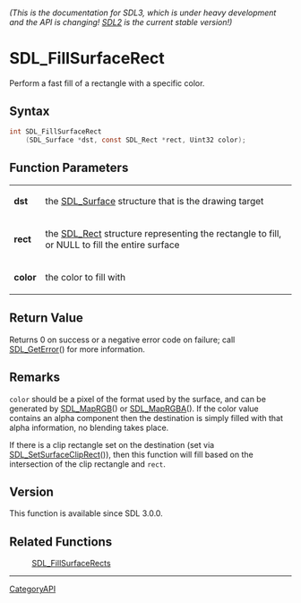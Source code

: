 ====== (This is the documentation for SDL3, which is under heavy development and the API is changing! [https://wiki.libsdl.org/ SDL2] is the current stable version!) ======
= SDL_FillSurfaceRect =

Perform a fast fill of a rectangle with a specific color.

== Syntax ==

<syntaxhighlight lang='c'>
int SDL_FillSurfaceRect
    (SDL_Surface *dst, const SDL_Rect *rect, Uint32 color);
</syntaxhighlight>

== Function Parameters ==

{|
|'''dst'''
|the [[SDL_Surface]] structure that is the drawing target
|-
|'''rect'''
|the [[SDL_Rect]] structure representing the rectangle to fill, or NULL to fill the entire surface
|-
|'''color'''
|the color to fill with
|}

== Return Value ==

Returns 0 on success or a negative error code on failure; call
[[SDL_GetError]]() for more information.

== Remarks ==

<code>color</code> should be a pixel of the format used by the surface, and
can be generated by [[SDL_MapRGB]]() or [[SDL_MapRGBA]](). If the color
value contains an alpha component then the destination is simply filled
with that alpha information, no blending takes place.

If there is a clip rectangle set on the destination (set via
[[SDL_SetSurfaceClipRect]]()), then this function will fill based on the
intersection of the clip rectangle and <code>rect</code>.

== Version ==

This function is available since SDL 3.0.0.

== Related Functions ==

:[[SDL_FillSurfaceRects]]

----
[[CategoryAPI]]



